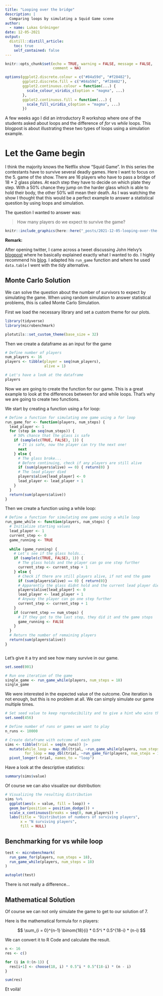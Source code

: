 ```yaml
---
title: "Looping over the bridge"
description: |
  Comparing loops by simulating a Squid Game scene
author:
  - name: Lukas Gröninger
date: 12-05-2021
output:
  distill::distill_article:
    toc: true
    self_contained: false
---
```



```r
knitr::opts_chunk$set(echo = TRUE, warning = FALSE, message = FALSE, 
                      comment = NA)

options(ggplot2.discrete.colour = c("#84a59d", "#f28482"),
        ggplot2.discrete.fill = c("#84a59d", "#f28482"),
        ggplot2.continuous.colour = function(...) {
          scale_colour_viridis_c(option = "magma", ...)
        },
        ggplot2.continuous.fill = function(...) {
          scale_fill_viridis_c(option = "magma", ...)
        })
```

A few weeks ago I did an introductory R workshop where one of the students 
asked about loops and the difference of *for* vs *while* loops. 
This blogpost is about illustrating these two types of loops using 
a simulation example. 

# Let the Game begin

I think the majority knows the Netflix show "Squid Game". In this series 
the contestants have to survive several deadly games.
Here I want to focus on the 5. game of the show. There are 16 players who 
have to pass a bridge of 18 * 2 glass plates. At each step they have to decide
on which plate they step. With a 50% chance they jump on the harder glass which
is able to hold their body, the other 50% will mean their death.
As I was watching the show I thought that this would be a perfect example
to answer a statistical question by using loops and simulation.

The question I wanted to answer was:

> How many players do we expect to survive the game?

```r
knitr::include_graphics(here::here("_posts/2021-12-05-looping-over-the-bridge/img", "squid_game_bridge.jpg"))
```

**Remark:**

After opening twitter, I came across a tweet discussing John Helvy's 
[blogpost](https://www.jhelvy.com/posts/2021-10-19-monte-carlo-bridge-game/) 
where he basically explained exactly what I wanted to do. I highly recommend his
[blog](https://www.jhelvy.com/blog.html). I adapted his `run_game` function and 
where he used `data.table` I went with the *tidy* alternative.


## Monte Carlo Solution

We can solve the question about the number of survivors to expect by simulating the game. 
When using random simulation to answer statistical problems, this is called
Monte Carlo Simulation.

First we load the necessary library and set a custom theme for our plots.

```r
library(tidyverse)
library(microbenchmark)

plotutils::set_custom_theme(base_size = 32)
```

Then we create a dataframe as an input for the game

```r
# Define number of players
num_players <- 16
players <- tibble(player = seq(num_players), 
                  alive = 1)

# Let's have a look at the dataframe
players

```

Now we are going to create the function for our game.
This is a great example to look at the differences between for and while 
loops. That's why we are going to create two functions.

We start by creating a function using a for loop:

```r
# Define a function for simulating one game using a for loop
run_game_for <- function(players, num_steps) {
  lead_player <- 1
  for (step in seq(num_steps)) {
    # 50% chance that the glass is safe
    if (sample(c(TRUE, FALSE), 1)) {
      # It is safe, now the player can try the next one!
      next
    } else {
      # The glass broke...
      # Before continuing, check if any players are still alive
      if (sum(players$alive) == 0) { return(0) }
      # The lead player died
      players$alive[lead_player] <- 0
      lead_player <- lead_player + 1
    }
  }
  return(sum(players$alive))
}

```

Then we create a function using a while loop:

```r
# Define a function for simulating one game using a while loop
run_game_while <- function(players, num_steps) {
  # Initialize starting values
  lead_player <- 1
  current_step <- 0
  game_running <- TRUE
  
  while (game_running) {
    # Let's see if the glass holds...
    if (sample(c(TRUE, FALSE), 1)) {
      # The glass holds and the player can go one step further
      current_step <- current_step + 1
    } else {
      # Check if there are still players alive, if not end the game
      if (sum(players$alive) == 0) { return(0)}
      # Apparently the glass didnt hold and the current lead player dies
      players$alive[lead_player] <- 0
      lead_player <- lead_player + 1
      # Anyway the player can go one step further 
      current_step <- current_step + 1
    }
    if (current_step == num_steps) {
      # If they got to the last step, they did it and the game stops
      game_running <- FALSE
    }
  }
  # Return the number of remaining players
  return(sum(players$alive))
}



```

Let's give it a try and see how many survive in our game.

```r
set.seed(001)

# Run one iteration of the game
single_game <- run_game_while(players, num_steps = 18)
single_game
```

We were interested in the expected value of the outcome. 
One iteration is not enough, but this is no problem at all.
We can simply simulate our game multiple times.


```r
# Set seed value to keep reproducibility and to give a hint who wins the game
set.seed(456)

# Define number of runs or games we want to play
n_runs <- 10000

# Create dataframe with outcome of each game
sims <- tibble(trial = seq(n_runs)) |> 
  mutate(while_loop = map_dbl(trial, ~run_game_while(players, num_steps = 18)),
         for_loop = map_dbl(trial, ~run_game_for(players, num_steps = 18))) |> 
  pivot_longer(-trial, names_to = "loop")
```

Have a look at the descriptive statistics:

```r
summary(sims$value)
```


Of course we can also visualize our distribution:

```r
# Visualizing the resulting distribution
sims %>% 
  ggplot(aes(x = value, fill = loop)) +
  geom_bar(position = position_dodge()) +
  scale_x_continuous(breaks = seq(0, num_players)) +
  labs(title = "Distribution of numbers of surviving players",
       x = "N surviving players",
       fill = NULL)

```


## Benchmarking for vs while loop

```r
test <- microbenchmark(
  run_game_for(players, num_steps = 18),
  run_game_while(players, num_steps = 18)
)

autoplot(test)

```

There is not really a difference...

## Mathematical Solution

Of course we can not only simulate the game to get to our solution of 7.

Here is the mathematical formula for n players:

$$
\sum_{i = 0}^{n-1} \binom{18}{i} * 0.5^i * 0.5^{18-i} * (n-i)
$$

We can convert it to R Code and calculate the result.

```r
n <- 16
res <- c()

for (i in 0:(n-1)) {
  res[i+1] <- choose(18, i) * 0.5^i * 0.5^(18-i) * (n - i)
}

sum(res)

```

Et voilà!






